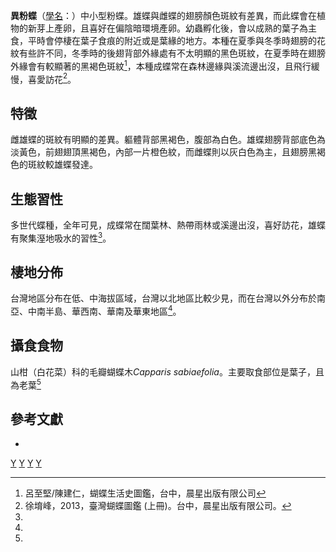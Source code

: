 {{NoteTA
|G1=Butterfly
}}
{{Speciesbox
| genus = Ixias
| species = pyrene
| authority = (Butler, 1879)
| image = Ixias pyrene insignis female 20140719.jpg
| image_caption = 台灣亞種（''I. p. insignis''）雌蝶
| image2 = Ixias pyrene insignis male back 20140427.jpg
| image2_caption = 台灣亞種（''I. p. insignis''）雄蝶
| subdivision_ranks = [[亞種|亞種]]<!-- 下一階層分類的範圍 -->
| subdivision = ''I.p.insignis'' <!-- 下一階層分類的學名 -->
| synonyms = <!-- 異名 -->
}}

'''異粉蝶'''（[[學名|學名]]：{{lang|la|'''''I.pyrene'''''}}）中小型粉蝶。雄蝶與雌蝶的翅膀顏色斑紋有差異，而此蝶會在植物的新芽上產卵，且喜好在偏陰暗環境產卵。幼蟲孵化後，會以成熟的葉子為主食，平時會停棲在葉子食痕的附近或是葉緣的地方。本種在夏季與冬季時翅膀的花紋有些許不同，冬季時的後翅背部外緣處有不太明顯的黑色斑紋，在夏季時在翅膀外緣會有較顯著的黑褐色斑紋<ref name="蝴蝶生活史圖鑑">呂至堅/陳建仁，蝴蝶生活史圖鑑，台中，晨星出版有限公司</ref>，本種成蝶常在森林邊緣與溪流邊出沒，且飛行緩慢，喜愛訪花<ref name="徐堉峰，2013，臺灣蝴蝶圖鑑 (上冊)。">徐堉峰，2013，臺灣蝴蝶圖鑑 (上冊)。台中，晨星出版有限公司。</ref>。

==特徵==
雌雄蝶的斑紋有明顯的差異。軀體背部黑褐色，腹部為白色。雄蝶翅膀背部底色為淡黃色，前翅翅頂黑褐色，內部一片橙色紋，而雌蝶則以灰白色為主，且翅膀黑褐色的斑紋較雄蝶發達。

==生態習性==
多世代蝶種，全年可見，成蝶常在闊葉林、熱帶雨林或溪邊出沒，喜好訪花，雄蝶有聚集溼地吸水的習性<ref name="徐堉峰，2013，臺灣蝴蝶圖鑑 (上冊)。"/>。

==棲地分佈==
台灣地區分布在低、中海拔區域，台灣以北地區比較少見，而在台灣以外分布於南亞、中南半島、華西南、華南及華東地區<ref name="徐堉峰，2013，臺灣蝴蝶圖鑑 (上冊)。"/>。

==攝食食物==
山柑（白花菜）科的毛瓣蝴蝶木''Capparis sabiaefolia''。主要取食部位是葉子，且為老葉<ref name="徐堉峰，2013，臺灣蝴蝶圖鑑 (上冊)。"/><!-- 針對幼生期的食草做描述 --> <br>
<!--蜜源-->     <!-- 針對成蝶的蜜源做描述 -->

<!--==威脅==-->
<!--保育狀況-->
<!--描述 -->

==參考文獻==
<!-- 臺灣物種名錄-->
{{refbegin}} 
* {{TaiBNET| zh=異粉蝶 | id=347347 | binomial=Ixias pyrene | sub =insignis   | authority=Butler, 1879 | var= | accessdate=2015/01/07}} 
{{refend}}
{{reflist}}

{{橙粉蝶屬}}

{{Taxonbar}}

[[Category:1879年描述的昆虫|Y]]
[[Category:橙粉蝶屬|Y]]
[[Category:臺灣蝴蝶|Y]]
[[Category:卡尔·林奈命名的生物分类|Y]]